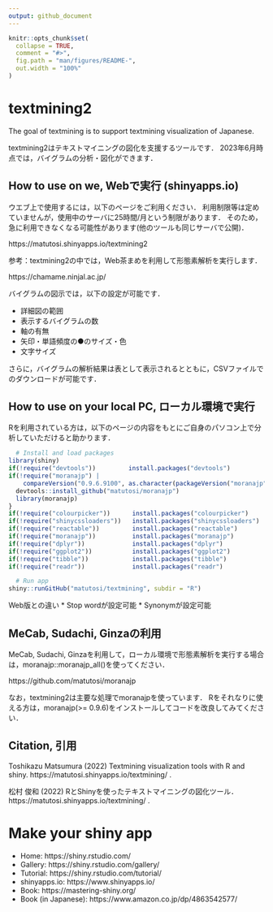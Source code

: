 ```yaml
---
output: github_document
---
```


```r
knitr::opts_chunk$set(
  collapse = TRUE,
  comment = "#>",
  fig.path = "man/figures/README-",
  out.width = "100%"
)
```

# textmining2

The goal of textmining is to support textmining visualization of Japanese.

textmining2はテキストマイニングの図化を支援するツールです．
2023年6月時点では，バイグラムの分析・図化ができます．

## How to use on we, Webで実行 (shinyapps.io)

ウエブ上で使用するには，以下のページをご利用ください．
利用制限等は定めていませんが，使用中のサーバに25時間/月という制限があります．
そのため，急に利用できなくなる可能性があります(他のツールも同じサーバで公開)．

https://matutosi.shinyapps.io/textmining2

参考：textmining2の中では，Web茶まめを利用して形態素解析を実行します．

https://chamame.ninjal.ac.jp/

バイグラムの図示では，以下の設定が可能です．

* 詳細図の範囲
* 表示するバイグラムの数
* 軸の有無
* 矢印・単語頻度の●のサイズ・色
* 文字サイズ

さらに，バイグラムの解析結果は表として表示されるとともに，CSVファイルでのダウンロードが可能です．


## How to use on your local PC, ローカル環境で実行

Rを利用されている方は，以下のページの内容をもとにご自身のパソコン上で分析していただけると助かります．

```r
  # Install and load packages
library(shiny)
if(!require("devtools"))         install.packages("devtools")
if(!require("moranajp") |
    compareVersion("0.9.6.9100", as.character(packageVersion("moranajp"))) > 0){
  devtools::install_github("matutosi/moranajp")
  library(moranajp)
}
if(!require("colourpicker"))      install.packages("colourpicker")
if(!require("shinycssloaders"))   install.packages("shinycssloaders")
if(!require("reactable"))         install.packages("reactable")
if(!require("moranajp"))          install.packages("moranajp")
if(!require("dplyr"))             install.packages("dplyr")
if(!require("ggplot2"))           install.packages("ggplot2")
if(!require("tibble"))            install.packages("tibble")
if(!require("readr"))             install.packages("readr")

  # Run app
shiny::runGitHub("matutosi/textmining", subdir = "R")
```

Web版との違い
* Stop wordが設定可能
* Synonymが設定可能

## MeCab, Sudachi, Ginzaの利用

MeCab, Sudachi, Ginzaを利用して，ローカル環境で形態素解析を実行する場合は，moranajp::moranajp_all()を使ってください．

https://github.com/matutosi/moranajp

なお，textmining2は主要な処理でmoranajpを使っています．
Rをそれなりに使える方は，moranajp(>= 0.9.6)をインストールしてコードを改良してみてください．


## Citation, 引用

Toshikazu Matsumura (2022) Textmining visualization tools with R and shiny.  https://matutosi.shinyapps.io/textmining/ .

松村 俊和 (2022) RとShinyを使ったテキストマイニングの図化ツール．https://matutosi.shinyapps.io/textmining/ .

# Make your shiny app

* Home: https://shiny.rstudio.com/
* Gallery: https://shiny.rstudio.com/gallery/
* Tutorial: https://shiny.rstudio.com/tutorial/
* shinyapps.io: https://www.shinyapps.io/
* Book: https://mastering-shiny.org/
* Book (in Japanese): https://www.amazon.co.jp/dp/4863542577/
